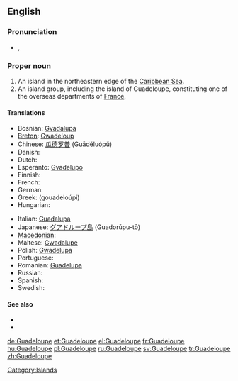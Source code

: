 ==English==
{{wikipedia}}

===Pronunciation===
* {{a|UK}} {{IPA|/gwɑː(ɹ).də.luːp/}}, {{SAMPA|/gwA:(r).d@.lu:p/}}

===Proper noun===
{{en-proper noun}}

# An island in the northeastern edge of the [[Caribbean Sea]].
# An island group, including the island of Guadeloupe, constituting one of the overseas departments of [[France]].

====Translations====
{{trans-top|overseas department of France}}
* Bosnian: [[Gvadalupa]] {{f}}
* [[Breton]]: [[Gwadeloup]]
* Chinese: [[瓜德罗普]] (Guādéluópǔ)
* Danish: {{t-|da|Guadeloupe}}
* Dutch: {{t-|nl|Guadeloupe}}
* Esperanto: [[Gvadelupo]]
* Finnish: {{t-|fi|Guadeloupe}}
* French: {{t+|fr|Guadeloupe|f}}
* German: {{t+|de|Guadeloupe}}
* Greek: {{t|el|Γουαδελούπη|f|sc=Grek}} (gouadeloúpi)
* Hungarian: {{t+|hu|Guadeloupe}}
{{trans-mid}}
* Italian: [[Guadalupa]] {{f}}
* Japanese: [[グアドループ島]] (Guadorūpu-tō)
* [[Macedonian]]: {{t|mk|Гвадалупе|n|tr=Gvadalúpe|sc=Cyrl|xs=Macedonian}}
* Maltese: [[Gwadalupe]]
* Polish: [[Gwadelupa]] {{f}}
* Portuguese: {{t-|pt|Guadalupe}}
* Romanian: [[Guadelupa]] {{f}}
* Russian: {{t|ru|Гваделупа|f|tr=Gvadelúpa|sc=Cyrl}}
* Spanish: {{t+|es|Guadalupe|f}}
* Swedish: {{t+|sv|Guadeloupe}}
{{trans-bottom}}

====See also====
* {{pedialite}}
* {{commonslite|Atlas of Guadeloupe}}

[[Category:Islands]]

[[de:Guadeloupe]]
[[et:Guadeloupe]]
[[el:Guadeloupe]]
[[fr:Guadeloupe]]
[[hu:Guadeloupe]]
[[pl:Guadeloupe]]
[[ru:Guadeloupe]]
[[sv:Guadeloupe]]
[[tr:Guadeloupe]]
[[zh:Guadeloupe]]